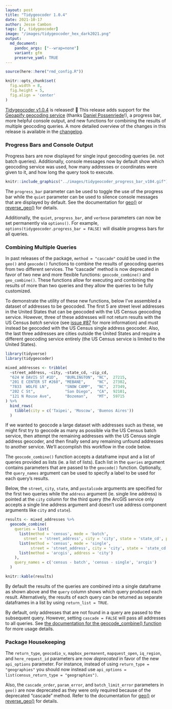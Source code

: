 ```yaml
---
layout: post
title: "Tidygeocoder 1.0.4"
date: 2021-10-17
author: Jesse Cambon
tags: [r, tidygeocoder]
image: "/images/tidygeocoder_hex_dark2021.png"
output: 
  md_document:
    pandoc_args: ["--wrap=none"]
    variant: gfm
    preserve_yaml: TRUE
---
```


```r
source(here::here("rmd_config.R"))

knitr::opts_chunk$set(
  fig.width = 8,
  fig.height = 5,
  fig.align = 'center'
)
```

[Tidygeocoder v1.0.4](https://jessecambon.github.io/tidygeocoder/) is released! 🍾 This release adds support for the [Geoapify geocoding service](https://www.geoapify.com/geocoding-api) (thanks [Daniel Possenriede](https://github.com/dpprdan)!), a progress bar, more helpful console output, and new functions for combining the results of multiple geocoding queries. A more detailed overview of the changes in this release is available in the [changelog](https://jessecambon.github.io/tidygeocoder/news/index.html).

### Progress Bars and Console Output

Progress bars are now displayed for single input geocoding queries (ie. not batch queries). Additionally, console messages now by default show which geocoding service was used, how many addresses or coordinates were given to it, and how long the query took to execute.

```r
knitr::include_graphics("../images/tidygeocoder_progress_bar_v104.gif")
```

The `progress_bar` parameter can be used to toggle the use of the progress bar while the `quiet` parameter can be used to silence console messages that are displayed by default. See the documentation for [geo()](https://jessecambon.github.io/tidygeocoder/reference/geo.html) or [reverse_geo()](https://jessecambon.github.io/tidygeocoder/reference/reverse_geo.html) for details.

Additionally, the `quiet`, `progress_bar`, and `verbose` parameters can now be set permanently via `options()`. For example, `options(tidygeocoder.progress_bar = FALSE)` will disable progress bars for all queries.

### Combining Multiple Queries

In past releases of the package, `method = "cascade"` could be used in the `geo()` and `geocode()` functions to combine the results of geocoding queries from two different services. The "cascade" method is now deprecated in favor of two new and more flexible functions: `geocode_combine()` and `geo_combine()`. These functions allow for executing and combining the results of more than two queries and they allow the queries to be fully customized.

To demonstrate the utility of these new functions, below I've assembled a dataset of addresses to be geocoded. The first 5 are street level addresses in the United States that can be geocoded with the US Census geocoding service. However, three of these addresses will not return results with the US Census *batch* service (see [issue #87](https://github.com/jessecambon/tidygeocoder/issues/87) for more information) and must instead be geocoded with the US Census single address geocoder. Also, the last three addresses are cities outside the United States and require a different geocoding service entirely (the US Census service is limited to the United States).

```r
library(tidyverse)
library(tidygeocoder)

mixed_addresses <- tribble(
  ~street_address, ~city, ~state_cd, ~zip_cd,
  "624 W DAVIS ST #1D",   "BURLINGTON", "NC",  27215,
  "201 E CENTER ST #268", "MEBANE",     "NC",  27302,
  "7833  WOLFE LN",       "SNOW CAMP",  "NC",  27349,
  "202 C St",             "San Diego",  "CA",  92101,
  "121 N Rouse Ave",      "Bozeman",    "MT",  59715
) %>%
  bind_rows(
    tibble(city = c('Taipei', 'Moscow', 'Buenos Aires'))
  )
```

If we wanted to geocode a large dataset with addresses such as these, we might first try to geocode as many as possible via the US Census batch service, then attempt the remaining addresses with the US Census single address geocoder, and then finally send any remaining unfound addresses to another service. We'll accomplish this workflow in the code below.

The `geocode_combine()` function accepts a dataframe input and a list of queries provided as lists (ie. a list of lists). Each list in the `queries` argument contains parameters that are passed to the `geocode()` function. Optionally, the `query_names` argument can be used to specify a label to be used for each query's results. 

Below, the `street`, `city`, `state`, and `postalcode` arguments are specified for the first two queries while the `address` argument (ie. single line address) is pointed at the `city` column for the third query (the ArcGIS service only accepts a single line address argument and doesn't use address component arguments like `city` and `state`). 

```r
results <- mixed_addresses %>%
  geocode_combine(
    queries = list(
      list(method = 'census', mode = 'batch', 
        street = 'street_address', city = 'city', state = 'state_cd', postalcode = 'zip_cd'),
      list(method = 'census', mode = 'single',
           street = 'street_address', city = 'city', state = 'state_cd', postalcode = 'zip_cd'),
      list(method = 'arcgis', address = 'city')
    ),
    query_names = c('census - batch', 'census - single', 'arcgis')
  )
```

```r
knitr::kable(results)
```

By default the results of the queries are combined into a single dataframe as shown above and the `query` column shows which query produced each result. Alternatively, the results of each query can be returned as separate dataframes in a list by using `return_list = TRUE`. 

By default, only addresses that are not found in a query are passed to the subsequent query. However, setting `cascade = FALSE` will pass all addresses to all queries. See [the documentation for the geocode_combine() function](https://jessecambon.github.io/tidygeocoder/reference/geocode_combine.html) for more usage details.

### Package Housekeeping

The `return_type`, `geocodio_v`, `mapbox_permanent`, `mapquest_open`, `iq_region`, and `here_request_id` parameters are now *deprecated* in favor of the new `api_options` parameter. For instance, instead of using `return_type = "geographies"` you should now instead use `api_options = list(census_return_type = "geographies")`. 

Also, the `cascade_order`, `param_error`, and `batch_limit_error` parameters in `geo()` are now deprecated as they were only required because of the deprecated "cascade" method. Refer to the documentation for [geo()](https://jessecambon.github.io/tidygeocoder/reference/geo.html) or [reverse_geo()](https://jessecambon.github.io/tidygeocoder/reference/reverse_geo.html) for details.
